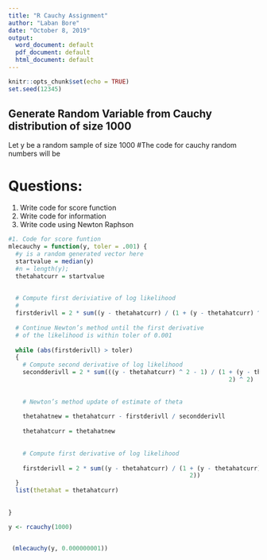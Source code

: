```yaml
---
title: "R Cauchy Assignment"
author: "Laban Bore"
date: "October 8, 2019"
output:
  word_document: default
  pdf_document: default
  html_document: default
---
```


```r
knitr::opts_chunk$set(echo = TRUE)
set.seed(12345)
```

## Generate Random Variable from Cauchy distribution of size 1000
Let y be a random sample of size 1000
#The code for cauchy random numbers will be 


# Questions:
1. Write code for score function
2. Write code for information
3. Write code using Newton Raphson 

```r
#1. Code for score funtion
mlecauchy = function(y, toler = .001) {
  #y is a random generated vector here
  startvalue = median(y)
  #n = length(y);
  thetahatcurr = startvalue
  
  
  # Compute first deriviative of log likelihood
  #
  firstderivll = 2 * sum((y - thetahatcurr) / (1 + (y - thetahatcurr) ^ 2))
  
  # Continue Newton’s method until the first derivative
  # of the likelihood is within toler of 0.001
  
  while (abs(firstderivll) > toler)
  {
    # Compute second derivative of log likelihood
    secondderivll = 2 * sum(((y - thetahatcurr) ^ 2 - 1) / (1 + (y - thetahatcurr) ^
                                                              2) ^ 2)
    
    
    # Newton’s method update of estimate of theta
    
    thetahatnew = thetahatcurr - firstderivll / secondderivll
    
    thetahatcurr = thetahatnew
    
    
    # Compute first derivative of log likelihood
    
    firstderivll = 2 * sum((y - thetahatcurr) / (1 + (y - thetahatcurr) ^
                                                   2))
  }
  list(thetahat = thetahatcurr)
  
  
}

y <- rcauchy(1000)


 (mlecauchy(y, 0.000000001))



```



